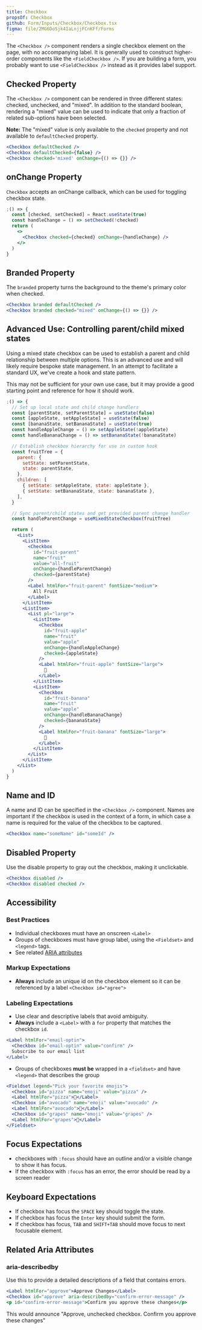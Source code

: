 ```yaml
---
title: Checkbox
propsOf: Checkbox
github: Form/Inputs/Checkbox/Checkbox.tsx
figma: file/2MG6DoSjk4IaLnjjFCnKFf/Forms
---
```


The `<Checkbox />` component renders a single checkbox element on the page, with no accompanying label. It is generally used to construct higher-order components like the `<FieldCheckbox />`. If you are building a form, you probably want to use `<FieldCheckbox />` instead as it provides label support.

## Checked Property

The `<Checkbox />` component can be rendered in three different states: checked, unchecked, and "mixed". In addition to the standard boolean, rendering a "mixed" value can be used to indicate that only a fraction of related sub-options have been selected.

**Note:** The "mixed" value is only available to the `checked` property and not available to `defaultChecked` property.

```jsx
<Checkbox defaultChecked />
<Checkbox defaultChecked={false} />
<Checkbox checked='mixed' onChange={() => {}} />
```

## onChange Property

`Checkbox` accepts an onChange callback, which can be used for toggling checkbox state.

```jsx
;() => {
  const [checked, setChecked] = React.useState(true)
  const handleChange = () => setChecked(!checked)
  return (
    <>
      <Checkbox checked={checked} onChange={handleChange} />
    </>
  )
}
```

## Branded Property

The `branded` property turns the background to the theme's primary color when checked.

```jsx
<Checkbox branded defaultChecked />
<Checkbox branded checked="mixed" onChange={() => {}} />
```

## Advanced Use: Controlling parent/child mixed states

Using a mixed state checkbox can be used to establish a parent and child relationship between multiple options. This is an advanced use and will likely require bespoke state management. In an attempt to facilitate a standard UX, we've create a hook and state pattern.

This may not be sufficient for your own use case, but it may provide a good starting point and reference for how it should work.

```jsx
;() => {
  // Set up local state and child change handlers
  const [parentState, setParentState] = useState(false)
  const [appleState, setAppleState] = useState(false)
  const [bananaState, setBananaState] = useState(true)
  const handleAppleChange = () => setAppleState(!appleState)
  const handleBananaChange = () => setBananaState(!bananaState)

  // Establish checkbox hierarchy for use in custom hook
  const fruitTree = {
    parent: {
      setState: setParentState,
      state: parentState,
    },
    children: [
      { setState: setAppleState, state: appleState },
      { setState: setBananaState, state: bananaState },
    ],
  }

  // Sync parent/child states and get provided parent change handler
  const handleParentChange = useMixedStateCheckbox(fruitTree)

  return (
    <List>
      <ListItem>
        <Checkbox
          id="fruit-parent"
          name="fruit"
          value="all-fruit"
          onChange={handleParentChange}
          checked={parentState}
        />
        <Label htmlFor="fruit-parent" fontSize="medium">
          All Fruit
        </Label>
      </ListItem>
      <ListItem>
        <List pl="large">
          <ListItem>
            <Checkbox
              id="fruit-apple"
              name="fruit"
              value="apple"
              onChange={handleAppleChange}
              checked={appleState}
            />
            <Label htmlFor="fruit-apple" fontSize="large">
              🍏
            </Label>
          </ListItem>
          <ListItem>
            <Checkbox
              id="fruit-banana"
              name="fruit"
              value="apple"
              onChange={handleBananaChange}
              checked={bananaState}
            />
            <Label htmlFor="fruit-banana" fontSize="large">
              🍌
            </Label>
          </ListItem>
        </List>
      </ListItem>
    </List>
  )
}
```

## Name and ID

A name and ID can be specified in the `<Checkbox />` component. Names are important if the checkbox is used in the context of a form, in which case a name is required for the value of the checkbox to be captured.

```jsx
<Checkbox name="someName" id="someId" />
```

## Disabled Property

Use the disable property to gray out the checkbox, making it unclickable.

```jsx
<Checkbox disabled />
<Checkbox disabled checked />
```

## Accessibility

### Best Practices

- Individual checkboxes must have an onscreen `<Label>`
- Groups of checkboxes must have group label, using the `<Fieldset>` and `<legend>` tags.
- See related [ARIA attributes](#related-aria-attributes)

### Markup Expectations

- **Always** include an unique id on the checkbox element so it can be referenced by a label `<Checkbox id="agree">`

### Labeling Expectations

- Use clear and descriptive labels that avoid ambiguity.
- **Always** include a `<Label>` with a `for` property that matches the checkbox `id`.

```jsx
<Label htmlFor="email-optin">
  <Checkbox id="email-optin" value="confirm" />
  Subscribe to our email list
</Label>
```

- Groups of checkboxes **must be** wrapped in a `<fieldset>` and have `<legend>` that describes the group

```jsx
<Fieldset legend="Pick your favorite emojis">
  <Checkbox id="pizza" name="emoji" value="pizza" />
  <Label htmlFor="pizza">🍕</Label>
  <Checkbox id="avocado" name="emoji" value="avocado" />
  <Label htmlFor="avocado">🥑</Label>
  <Checkbox id="grapes" name="emoji" value="grapes" />
  <Label htmlFor="grapes">🍇</Label>
</Fieldset>
```

## Focus Expectations

- checkboxes with `:focus` should have an outline and/or a visible change to show it has focus.
- If the checkbox with `:focus` has an error, the error should be read by a screen reader

## Keyboard Expectations

- If checkbox has focus the `SPACE` key should toggle the state.
- If checkbox has focus the `Enter` key should submit the form.
- If checkbox has focus, `TAB` and `SHIFT+TAB` should move focus to next focusable element.

## Related Aria Attributes

### aria-describedby

Use this to provide a detailed descriptions of a field that contains errors.

```jsx
<Label htmlFor="approve">Approve Changes</Label>
<Checkbox id="approve" aria-describedby="confirm-error-message" />
<p id="confirm-error-message">Confirm you approve these changes</p>
```

This would announce "Approve, unchecked checkbox. Confirm you approve these changes"
